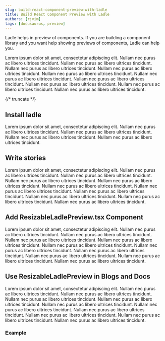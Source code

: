 ```yaml
---
slug: build-react-component-preview-with-ladle
title: Build React Component Preview with Ladle
authors: [rjvim]
tags: [docusaurus, preview]
---
```



Ladle helps in preview of components. If you are building a component library and you want help showing previews of components, Ladle can help you.

Lorem ipsum dolor sit amet, consectetur adipiscing elit. Nullam nec purus ac libero ultrices tincidunt. Nullam nec purus ac libero ultrices tincidunt. Nullam nec purus ac libero ultrices tincidunt. Nullam nec purus ac libero ultrices tincidunt. Nullam nec purus ac libero ultrices tincidunt. Nullam nec purus ac libero ultrices tincidunt. Nullam nec purus ac libero ultrices tincidunt. Nullam nec purus ac libero ultrices tincidunt. Nullam nec purus ac libero ultrices tincidunt. Nullam nec purus ac libero ultrices tincidunt.

{/* truncate */}

## Install ladle

Lorem ipsum dolor sit amet, consectetur adipiscing elit. Nullam nec purus ac libero ultrices tincidunt. Nullam nec purus ac libero ultrices tincidunt. Nullam nec purus ac libero ultrices tincidunt. Nullam nec purus ac libero ultrices tincidunt.

## Write stories

Lorem ipsum dolor sit amet, consectetur adipiscing elit. Nullam nec purus ac libero ultrices tincidunt. Nullam nec purus ac libero ultrices tincidunt. Nullam nec purus ac libero ultrices tincidunt. Nullam nec purus ac libero ultrices tincidunt. Nullam nec purus ac libero ultrices tincidunt. Nullam nec purus ac libero ultrices tincidunt. Nullam nec purus ac libero ultrices tincidunt. Nullam nec purus ac libero ultrices tincidunt. Nullam nec purus ac libero ultrices tincidunt. Nullam nec purus ac libero ultrices tincidunt.

## Add ResizableLadlePreview.tsx Component

Lorem ipsum dolor sit amet, consectetur adipiscing elit. Nullam nec purus ac libero ultrices tincidunt. Nullam nec purus ac libero ultrices tincidunt. Nullam nec purus ac libero ultrices tincidunt. Nullam nec purus ac libero ultrices tincidunt. Nullam nec purus ac libero ultrices tincidunt. Nullam nec purus ac libero ultrices tincidunt. Nullam nec purus ac libero ultrices tincidunt. Nullam nec purus ac libero ultrices tincidunt. Nullam nec purus ac libero ultrices tincidunt. Nullam nec purus ac libero ultrices tincidunt.

## Use ResizableLadlePreview in Blogs and Docs

Lorem ipsum dolor sit amet, consectetur adipiscing elit. Nullam nec purus ac libero ultrices tincidunt. Nullam nec purus ac libero ultrices tincidunt. Nullam nec purus ac libero ultrices tincidunt. Nullam nec purus ac libero ultrices tincidunt. Nullam nec purus ac libero ultrices tincidunt. Nullam nec purus ac libero ultrices tincidunt. Nullam nec purus ac libero ultrices tincidunt. Nullam nec purus ac libero ultrices tincidunt. Nullam nec purus ac libero ultrices tincidunt. Nullam nec purus ac libero ultrices tincidunt.

### Example

<ResizableLadlePreview story="page--world" height={600} />
